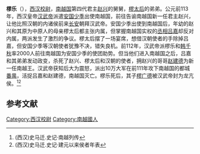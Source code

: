 '''樛乐'''（{{bd|？||前112年}}），[[西汉|西汉]][[校尉|校尉]]，[[南越国|南越国]]第四代君主[[赵兴|赵兴]]的舅舅，[[樛太后|樛太后]]的弟弟。公元前113年，西汉皇帝[[汉武帝|汉武帝]]派遣[[安国少季|安国少季]]出使南越国，前往告谕南越国新一任君主赵兴，让他比照汉朝的内诸侯前来[[长安|长安]]朝拜汉武帝。安国少季出使到南越国后，年幼的赵兴和其原为中原人的母亲樛太后都主张内属，但掌握南越国实权的[[丞相|丞相]][[吕嘉_(南越国)|吕嘉]]却反对内属，两派发生了激烈的争议。樛太后摆了一场宴席，想借汉朝使者的手除掉吕嘉，但安国少季等汉朝使者犹豫不决，错失良机。前112年，汉武帝派樛乐和[[韩千秋|韩千秋]]率2000人前往南越国为安国少季的使团助势。但当他们进入南越国之后，吕嘉和其弟弟发动政变，杀死了赵兴、樛太后和汉朝的使者，拥赵兴的哥哥[[赵建德|赵建德]]为新一任南越王。汉武帝获知后大为震怒，派出10万大军在前111年攻下南越国的都城[[广州市|番禺]]，活捉吕嘉和赵建德，南越国灭亡。樛乐死后，其子[[樛广德|樛广德]]被汉武帝封为龙亢侯。<ref>(西汉)史马迁.史记·南越列传</ref><ref>(西汉)史马迁.史记·建元以来侯者年表</ref>

==参考文献==
{{reflist}}

[[Category:西汉校尉|Category:西汉校尉]]
[[Category:南越國人|Category:南越國人]]
